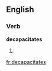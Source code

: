 ==English==

===Verb===
'''decapacitates'''

# {{third-person singular of|[[decapacitate]]}}

[[fr:decapacitates]]